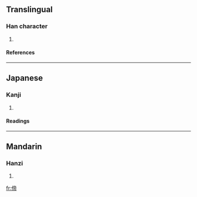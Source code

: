==Translingual==
===Han character===
{{Han char|rn=9|rad=人|as=09|sn=11|four=|canj=人卜月月 (OYBB)}}
# {{defn|Han}}
====References====
{{Han ref|kx=0110.280|dkj=00860|dj=0236.120|hdz=10194.110|uh=5059|ud=20569}}
----
==Japanese==
===Kanji===
{{ja-kanji|grade=|rs=人09}}
# {{defn|Japanese}}
====Readings====
{{ja-readings|on=[[てい]] (tei), [[たい]] (tai)|kun=[[すぐれる]] (sugureru)}}
----
==Mandarin==
===Hanzi===
{{cmn-hanzi|pin=[[dì]] (di4)|wg=ti<sup>4</sup>}}
# {{defn|Mandarin}}

[[fr:偙]]